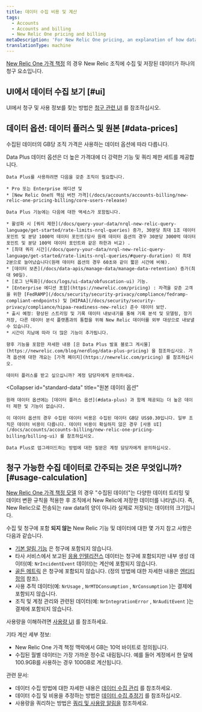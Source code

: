 ```yaml
---
title: 데이터 수집 비용 및 계산
tags:
  - Accounts
  - Accounts and billing
  - New Relic One pricing and billing
metaDescription: 'For New Relic One pricing, an explanation of how data ingest is calculated for billing purposes.'
translationType: machine
---
```


[New Relic One 가격 책정](/docs/accounts/accounts-billing/new-relic-one-pricing-billing/new-relic-one-pricing-billing) 의 경우 New Relic 조직에 수집 및 저장된 데이터가 하나의 청구 요소입니다.

## UI에서 데이터 수집 보기 [#ui]

UI에서 청구 및 사용 정보를 찾는 방법은 [청구 관련 UI](/docs/accounts/accounts-billing/general-account-settings/introduction-account-settings) 를 참조하십시오.

## 데이터 옵션: 데이터 플러스 및 원본 [#data-prices]

수집된 데이터의 GB당 조직 가격은 사용하는 데이터 옵션에 따라 다릅니다.

<CollapserGroup>
  <Collapser
    id="data-plus"
    title="데이터 플러스"
  >
    Data Plus 데이터 옵션은 더 높은 가격대에 더 강력한 기능 및 쿼리 제한 세트를 제공합니다.

    Data Plus를 사용하려면 다음을 갖춘 조직이 필요합니다.

    * Pro 또는 Enterprise 에디션 및
    * [New Relic One의 핵심 버전 가격](/docs/accounts/accounts-billing/new-relic-one-pricing-billing/core-users-release)

    Data Plus 기능에는 다음에 대한 액세스가 포함됩니다.

    * 활성화 시 [쿼리 제한](/docs/query-your-data/nrql-new-relic-query-language/get-started/rate-limits-nrql-queries) 증가, 30분당 최대 1조 데이터 포인트 및 분당 1000억 데이터 포인트(당사 원래 데이터 옵션의 경우 30분당 3000억 데이터 포인트 및 분당 100억 데이터 포인트와 같은 하한과 비교) .
    * [최대 쿼리 시간](/docs/query-your-data/nrql-new-relic-query-language/get-started/rate-limits-nrql-queries/#query-duration) 이 최대 2분으로 늘어났습니다(원래 데이터 옵션의 경우 60초와 같이 짧은 시간에 비해).
    * [데이터 보존](/docs/data-apis/manage-data/manage-data-retention) 증가(최대 90일).
    * [로그 난독화](/docs/logs/ui-data/obfuscation-ui) 기능.
    * [Enterprise 에디션 포함](https://newrelic.com/pricing) : 자격을 갖춘 고객을 위한 [FedRAMP](/docs/security/security-privacy/compliance/fedramp-compliant-endpoints) 및 [HIPAA](/docs/security/security-privacy/compliance/hipaa-readiness-new-relic) 준수 데이터 보안.
    * 출시 예정: 향상된 스트리밍 및 기록 데이터 내보내기를 통해 기록 분석 및 모델링, 장기 저장, 다른 데이터 분석 플랫폼과의 통합을 위해 New Relic 데이터를 외부 대상으로 내보낼 수 있습니다.
    * 시간이 지남에 따라 더 많은 기능이 추가됩니다.

    향후 기능을 포함한 자세한 내용 [은 Data Plus 발표 블로그 게시물](https://newrelic.com/blog/nerdlog/data-plus-pricing) 을 참조하십시오. 가격 옵션에 대한 개요는 [가격 페이지](https://newrelic.com/pricing) 를 참조하십시오.

    데이터 플러스를 받고 싶으십니까? 계정 담당자에게 문의하세요.
  </Collapser>

  <Collapser
    id="standard-data"
    title="원본 데이터 옵션"
  >
    원래 데이터 옵션에는 [데이터 플러스 옵션](#data-plus) 과 함께 제공되는 더 높은 데이터 제한 및 기능이 없습니다.

    이 데이터 옵션의 경우 수집된 데이터 비용은 수집된 데이터 GB당 US$0.30입니다. 일부 조직은 데이터 비용이 다릅니다. 데이터 비용이 확실하지 않은 경우 [사용 UI](/docs/accounts/accounts-billing/new-relic-one-pricing-billing/billing-ui) 를 참조하십시오.

    Data Plus로 업그레이드하는 방법에 대한 질문은 계정 담당자에게 문의하십시오.
  </Collapser>
</CollapserGroup>

## 청구 가능한 수집 데이터로 간주되는 것은 무엇입니까? [#usage-calculation]

[New Relic One 가격 책정 모델](/docs/accounts/accounts-billing/new-relic-one-pricing-billing/new-relic-one-pricing-billing) 의 경우 "수집된 데이터"는 다양한 데이터 트리밍 및 데이터 변환 규칙을 적용한 후 조직에서 New Relic에 저장한 데이터를 나타냅니다. 즉, New Relic으로 전송되는 raw data의 양이 아니라 실제로 저장되는 데이터의 크기입니다.

수집 및 청구에 포함 **되지 않는** New Relic 기능 및 데이터에 대한 몇 가지 참고 사항은 다음과 같습니다.

* [기본 알림 기능](/docs/alerts-applied-intelligence/new-relic-alerts/learn-alerts/alerts-concepts-workflow) 은 청구에 포함되지 않습니다.
* 타사 서비스에서 보고된 [응용 인텔리전스](/docs/alerts-applied-intelligence/new-relic-alerts/get-started/introduction-applied-intelligence) 데이터는 청구에 포함되지만 내부 생성 데이터(예: `NrIncidentEvent` 데이터)는 계산에 포함되지 않습니다.
* [골든 메트릭](/docs/apis/nerdgraph/examples/golden-metrics-entities-nerdgraph-api-tutorial) 은 청구에 포함되지 않습니다. (정의 방법에 대한 자세한 내용은 [엔티티 정의](https://github.com/newrelic/entity-definitions) 참조).
* 사용 추적 데이터(예: `NrUsage` , `NrMTDConsumption` , `NrConsumption` )는 결제에 포함되지 않습니다.
* 조직 및 계정 관리와 관련된 데이터(예: `NrIntegrationError` , `NrAuditEvent` )는 결제에 포함되지 않습니다.

사용량을 이해하려면 [사용량 UI](/docs/accounts/accounts-billing/new-relic-one-pricing-billing/billing-ui) 를 참조하세요.

기타 계산 세부 정보:

* New Relic One 가격 책정 맥락에서 GB는 10억 바이트로 정의됩니다.
* 수집된 월별 데이터는 가장 가까운 정수로 내림됩니다. 예를 들어 계정에서 한 달에 100.9GB를 사용하는 경우 100GB로 계산됩니다.

관련 문서:

* 데이터 수집 방법에 대한 자세한 내용은 [데이터 수집 관리](/docs/data-apis/manage-data/manage-data-coming-new-relic) 를 참조하세요.
* 데이터 수집 및 비용을 추정하는 방법은 [데이터 수집 추정기](/docs/data-apis/manage-data/calculate-data-ingest) 를 참조하십시오.
* 사용량을 쿼리하는 방법은 [쿼리 및 사용량 알림을](/docs/accounts/accounts-billing/new-relic-one-pricing-billing/usage-queries-alerts) 참조하세요.